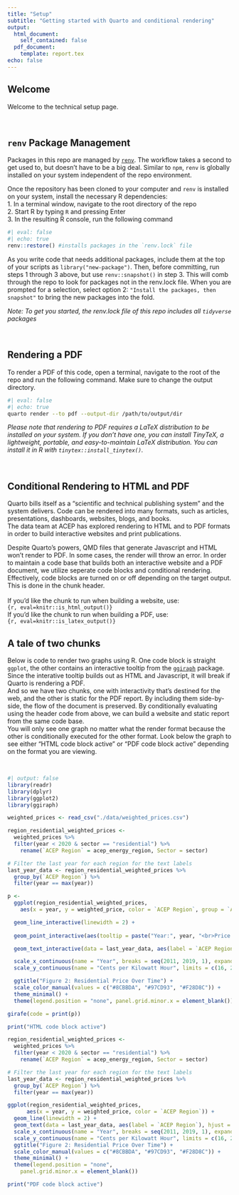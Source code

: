 ```yaml
---
title: "Setup"
subtitle: "Getting started with Quarto and conditional rendering"
output:
  html_document:
    self_contained: false
  pdf_document:
    template: report.tex
echo: false
---
```


## Welcome  {#welcome}

Welcome to the technical setup page.

<br>

## `renv` Package Management
Packages in this repo are managed by [`renv`](https://rstudio.github.io/renv/articles/renv.html). The workflow takes a second to get used to, but doesn't have to be a big deal. Similar to `npm`, `renv` is globally installed on your system independent of the repo environment. 

Once the repository has been cloned to your computer and `renv` is installed on your system, install the necessary R dependencies:  
1. In a terminal window, navigate to the root directory of the repo  
2. Start R by typing `R` and pressing Enter  
3. In the resulting R console, run the following command  
```r
#| eval: false
#| echo: true
renv::restore() #installs packages in the `renv.lock` file  
```  

As you write code that needs additional packages, include them at the top of your scripts as `library("new-package")`. Then, before committing, run steps 1 through 3 above, but use `renv::snapshot()` in step 3. This will comb through the repo to look for packages not in the renv.lock file. When you are prompted for a selection, select option 2: `"Install the packages, then snapshot"` to bring the new packages into the fold. 

*Note: To get you started, the renv.lock file of this repo includes all `tidyverse` packages*

<br>

## Rendering a PDF
To render a PDF of this code, open a terminal, navigate to the root of the repo and run the following command. Make sure to change the output directory.
```bash
#| eval: false
#| echo: true
quarto render --to pdf --output-dir /path/to/output/dir 
```
*Please note that rendering to PDF requires a LaTeX distribution to be installed on your system. If you don't have one, you can install TinyTeX, a lightweight, portable, and easy-to-maintain LaTeX distribution. You can install it in R with `tinytex::install_tinytex()`.*

<br>

## Conditional Rendering to HTML and PDF
Quarto bills itself as a "scientific and technical publishing system" and the system delivers. Code can be rendered into many formats, such as articles, presentations, dashboards, websites, blogs, and books.  
The data team at ACEP has explored rendering to HTML and to PDF formats in order to build interactive websites and print publications. 

Despite Quarto's powers, QMD files that generate Javascript and HTML won't render to PDF. In some cases, the render will throw an error. In order to maintain a code base that builds both an interactive website and a PDF document, we utilize seperate code blocks and conditional rendering. Effectively, code blocks are turned on or off depending on the target output. This is done in the chunk header.  
<br>
If you'd like the chunk to run when building a website, use:
<br>
`{r, eval=knitr::is_html_output()}`
<br>
If you'd like the chunk to run when building a PDF, use:
<br>
 `{r, eval=knitr::is_latex_output()}`

## A tale of two chunks
Below is code to render two graphs using R. One code block is straight `ggplot`, the other contains an interactive tooltip from the [`ggiraph`](http://davidgohel.github.io/ggiraph/) package. Since the interative tooltip builds out as HTML and Javascript, it will break if Quarto is rendering a PDF.  
And so we have two chunks, one with interactivity that's destined for the web, and the other is static for the PDF report. By including them side-by-side, the flow of the document is preserved. By conditionally evaluating using the header code from above, we can build a website and static report from the same code base.  
You will only see one graph no matter what the render format because the other is conditionally executed for the other format. Look below the graph to see either "HTML code block active" or "PDF code block active" depending on the format you are viewing.  

<br>

```r
#| output: false
library(readr)
library(dplyr)
library(ggplot2)
library(ggiraph)

weighted_prices <- read_csv("./data/weighted_prices.csv")
```


```r

region_residential_weighted_prices <- 
  weighted_prices %>%
  filter(year < 2020 & sector == "residential") %>%
    rename(`ACEP Region` = acep_energy_region, Sector = sector)

# Filter the last year for each region for the text labels
last_year_data <- region_residential_weighted_prices %>%
  group_by(`ACEP Region`) %>%
  filter(year == max(year))

p <- 
  ggplot(region_residential_weighted_prices, 
    aes(x = year, y = weighted_price, color = `ACEP Region`, group = `ACEP Region`)) +

  geom_line_interactive(linewidth = 2) +
  
  geom_point_interactive(aes(tooltip = paste("Year:", year, "<br>Price:", round(weighted_price, 0), "cents/kWh")), size = 10, color = "transparent") +

  geom_text_interactive(data = last_year_data, aes(label = `ACEP Region`, tooltip = `ACEP Region`), hjust = 1.1, vjust = 2.5) +

  scale_x_continuous(name = "Year", breaks = seq(2011, 2019, 1), expand = c(0, 0.1)) + 
  scale_y_continuous(name = "Cents per Kilowatt Hour", limits = c(16, 28), breaks = seq(16, 28, 2)) +

  ggtitle("Figure 2: Residential Price Over Time") +
  scale_color_manual(values = c("#8CBBDA", "#97CD93", "#F28D8C")) +
  theme_minimal() +
  theme(legend.position = "none", panel.grid.minor.x = element_blank())

girafe(code = print(p))

print("HTML code block active")

```

```r
region_residential_weighted_prices <- 
  weighted_prices %>%
  filter(year < 2020 & sector == "residential") %>%
    rename(`ACEP Region` = acep_energy_region, Sector = sector)

# Filter the last year for each region for the text labels
last_year_data <- region_residential_weighted_prices %>%
  group_by(`ACEP Region`) %>%
  filter(year == max(year))

ggplot(region_residential_weighted_prices, 
      aes(x = year, y = weighted_price, color = `ACEP Region`)) +
  geom_line(linewidth = 2) +
  geom_text(data = last_year_data, aes(label = `ACEP Region`), hjust = 1.1, vjust = 2.5) +
  scale_x_continuous(name = "Year", breaks = seq(2011, 2019, 1), expand = c(0, 0.1)) + 
  scale_y_continuous(name = "Cents per Kilowatt Hour", limits = c(16, 28), breaks = seq(16, 28, 2)) +
  ggtitle("Figure 2: Residential Price Over Time") +
  scale_color_manual(values = c("#8CBBDA", "#97CD93", "#F28D8C")) +
  theme_minimal() +
  theme(legend.position = "none", 
    panel.grid.minor.x = element_blank())

print("PDF code block active")

```
